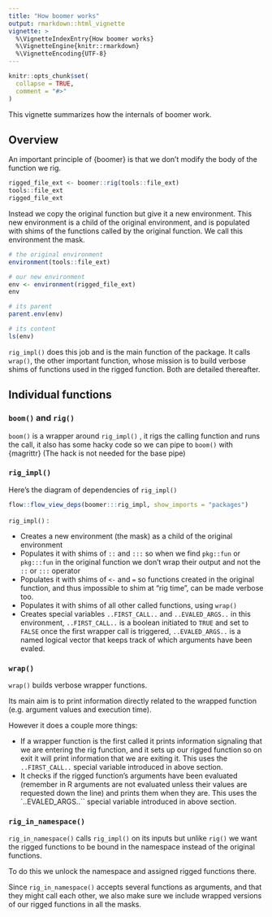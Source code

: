 ```yaml
---
title: "How boomer works"
output: rmarkdown::html_vignette
vignette: >
  %\VignetteIndexEntry{How boomer works}
  %\VignetteEngine{knitr::rmarkdown}
  %\VignetteEncoding{UTF-8}
---
```


```r
knitr::opts_chunk$set(
  collapse = TRUE,
  comment = "#>"
)
```

This vignette summarizes how the internals of boomer work.

## Overview

An important principle of {boomer} is that we don't modify the body of the function
we rig. 

```r
rigged_file_ext <- boomer::rig(tools::file_ext)
tools::file_ext
rigged_file_ext
```

Instead we copy the original function but give it a new environment. 
This new environment is a child of the original environment, and is populated with
shims of the functions called by the original function.
We call this environment the mask.

```r
# the original environment
environment(tools::file_ext)

# our new environment
env <- environment(rigged_file_ext)
env

# its parent
parent.env(env)

# its content
ls(env)
```

`rig_impl()` does this job and is the main function of the package.
It calls `wrap()`, the other important function, whose mission is to build verbose shims of functions
used in the rigged function. Both are detailed thereafter.

## Individual functions

### `boom()` and `rig()`

`boom()` is a wrapper around `rig_impl()` , it rigs the calling function and runs the call,
it also has some hacky code so we can pipe to `boom()` with {magrittr} (The hack is
not needed for the base pipe)

### `rig_impl()`

Here's the diagram of dependencies of `rig_impl()`

```r
flow::flow_view_deps(boomer:::rig_impl, show_imports = "packages")
```

`rig_impl()` :

* Creates a new environment (the mask) as a child of the original environment
* Populates it with shims of `::` and `:::` so when we find `pkg::fun` or `pkg:::fun`
 in the original function we don't wrap their output and not the `::` or `:::` operator
* Populates it with shims of `<-` and `=` so functions created in the original function,
and thus impossible to shim at "rig time", can be made verbose too.
* Populates it with shims of all other called functions, using `wrap()`
* Creates special variables `..FIRST_CALL..` and `..EVALED_ARGS..` in this environment,
`..FIRST_CALL..` is a boolean initiated to `TRUE` and set to `FALSE` once the first
wrapper call is triggered,  `..EVALED_ARGS..` is a named logical vector that keeps track of which
arguments have been evaled.

### `wrap()`

`wrap()` builds verbose wrapper functions.

Its main aim is to print information directly related to the wrapped function 
(e.g. argument values and execution time).

However it does a couple more things:

* If a wrapper function is the first called it
prints information signaling that we are entering the rig function, and it sets
up our rigged function so on exit it will print information that we are exiting it.
This uses the `..FIRST_CALL..` special variable introduced in above section.
* It checks if the rigged function's arguments have been evaluated (remember in R
arguments are not evaluated unless their values are requested down the line) and
prints them when they are. This uses the `..EVALED_ARGS..`` special variable introduced in above section.

### `rig_in_namespace()`

`rig_in_namespace()` calls `rig_impl()` on its inputs but unlike `rig()` we want
the rigged functions to be bound in the namespace instead of the original functions.

To do this we unlock the namespace and assigned rigged functions there.

Since `rig_in_namespace()` accepts several functions as arguments, and that they might
call each other, we also make sure we include wrapped versions of our rigged functions
in all the masks.
